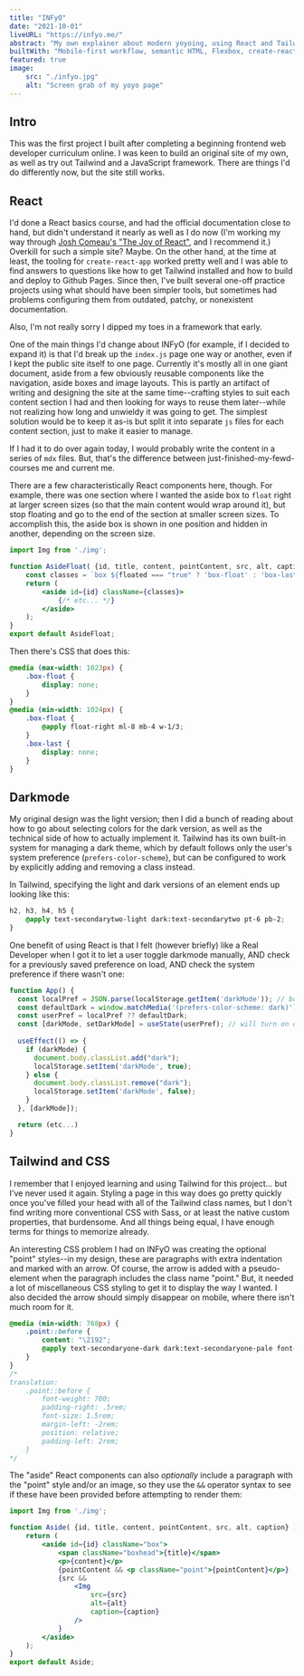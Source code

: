 ```yaml
---
title: "INFyO"
date: "2021-10-01"
liveURL: "https://infyo.me/"
abstract: "My own explainer about modern yoyoing, using React and Tailwind."
builtWith: "Mobile-first workflow, semantic HTML, Flexbox, create-react-app, Tailwind CSS, darkmode functionality"
featured: true
image: 
    src: "./infyo.jpg"
    alt: "Screen grab of my yoyo page"
---
```

## Intro

This was the first project I built after completing a beginning frontend web developer curriculum online. I was keen to build an original site of my own, as well as try out Tailwind and a JavaScript framework. There are things I'd do differently now, but the site still works.

## React

I'd done a React basics course, and had the official documentation close to hand, but didn't understand it nearly as well as I do now (I'm working my way through [Josh Comeau's "The Joy of React"](https://www.joyofreact.com/), and I recommend it.) Overkill for such a simple site? Maybe. On the other hand, at the time at least, the tooling for `create-react-app` worked pretty well and I was able to find answers to questions like how to get Tailwind installed and how to build and deploy to Github Pages. Since then, I've built several one-off practice projects using what should have been simpler tools, but sometimes had problems configuring them from outdated, patchy, or nonexistent documentation.

Also, I'm not really sorry I dipped my toes in a framework that early.

One of the main things I'd change about INFyO (for example, if I decided to expand it) is that I'd break up the `index.js` page one way or another, even if I kept the public site itself to one page. Currently it's mostly all in one giant document, aside from a few obviously reusable components like the navigation, aside boxes and image layouts. This is partly an artifact of writing and designing the site at the same time--crafting styles to suit each content section I had and then looking for ways to reuse them later--while not realizing how long and unwieldy it was going to get. The simplest solution would be to keep it as-is but split it into separate `js` files for each content section, just to make it easier to manage. 

If I had it to do over again today, I would probably write the content in a series of `mdx` files. But, that's the difference between just-finished-my-fewd-courses me and current me.

There are a few characteristically React components here, though. For example, there was one section where I wanted the aside box to `float` right at larger screen sizes (so that the main content would wrap around it), but stop floating and go to the end of the section at smaller screen sizes. To accomplish this, the aside box is shown in one position and hidden in another, depending on the screen size. 

```jsx
import Img from './img';

function AsideFloat( {id, title, content, pointContent, src, alt, caption, floated} ) {
    const classes = `box ${floated === "true" ? 'box-float' : 'box-last'}`;
    return (
        <aside id={id} className={classes}>
            {/* etc... */}
        </aside>
    );
}
export default AsideFloat;
```

Then there's CSS that does this:

```css
@media (max-width: 1023px) {
    .box-float {
        display: none;
    }
}
@media (min-width: 1024px) {
    .box-float {
        @apply float-right ml-8 mb-4 w-1/3;
    }
    .box-last {
        display: none;
    }
}
```

## Darkmode

My original design was the light version; then I did a bunch of reading about how to go about selecting colors for the dark version, as well as the technical side of how to actually implement it. Tailwind has its own built-in system for managing a dark theme, which by default follows only the user's system preference (`prefers-color-scheme`), but can be configured to work by explicitly adding and removing a class instead.

In Tailwind, specifying the light and dark versions of an element ends up looking like this:

```css
h2, h3, h4, h5 {
    @apply text-secondarytwo-light dark:text-secondarytwo pt-6 pb-2;
}
```
One benefit of using React is that I felt (however briefly) like a Real Developer when I got it to let a user toggle darkmode manually, AND check for a previously saved preference on load, AND check the system preference if there wasn't one:

```jsx
function App() {
  const localPref = JSON.parse(localStorage.getItem('darkMode')); // boolean or null
  const defaultDark = window.matchMedia('(prefers-color-scheme: dark)').matches; // boolean
  const userPref = localPref ?? defaultDark;
  const [darkMode, setDarkMode] = useState(userPref); // will turn on darkMode if evaluated to true
  
  useEffect(() => {
    if (darkMode) {
      document.body.classList.add("dark");
      localStorage.setItem('darkMode', true);
    } else {
      document.body.classList.remove("dark");
      localStorage.setItem('darkMode', false);
    }
  }, [darkMode]);

  return (etc...)
}
```

## Tailwind and CSS

I remember that I enjoyed learning and using Tailwind for this project... but I've never used it again. Styling a page in this way does go pretty quickly once you've filled your head with all of the Tailwind class names, but I don't find writing more conventional CSS with Sass, or at least the native custom properties, that burdensome. And all things being equal, I have enough terms for things to memorize already. 

An interesting CSS problem I had on INFyO was creating the optional "point" styles--in my design, these are paragraphs with extra indentation and marked with an arrow. Of course, the arrow is added with a pseudo-element when the paragraph includes the class name "point." But, it needed a lot of miscellaneous CSS styling to get it to display the way I wanted. I also decided the arrow should simply disappear on mobile, where there isn't much room for it.

```css
@media (min-width: 768px) {
    .point::before {
        content: "\2192";
        @apply text-secondaryone-dark dark:text-secondaryone-pale font-bold pr-2 text-2xl -ml-8 relative pl-8;
    }
}
/* 
translation:
    .point::before {
        font-weight: 700;
        padding-right: .5rem;
        font-size: 1.5rem;
        margin-left: -2rem;
        position: relative;
        padding-left: 2rem;   
    }
*/
```

The "aside" React components can also _optionally_ include a paragraph with the "point" style and/or an image, so they use the `&&` operator syntax to see if these have been provided before attempting to render them:

```jsx
import Img from './img';

function Aside( {id, title, content, pointContent, src, alt, caption} ) {
    return (
        <aside id={id} className="box">
            <span className="boxhead">{title}</span>
            <p>{content}</p>
            {pointContent && <p className="point">{pointContent}</p>}
            {src &&
                <Img 
                    src={src}
                    alt={alt}
                    caption={caption}
                />
            }
        </aside>
    );
}
export default Aside;
```